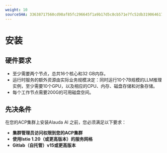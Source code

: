 ```yaml
---
weight: 10
sourceSHA: 33638717560cd98af85fc296645f1a9b17d5c8cb571e7fc52db319064617e2b2
---
```


# 安装

## 硬件要求

- 至少需要两个节点，总共16个核心和32 GB内存。
- 运行时服务的额外资源由实际业务规模决定：同时运行10个7B规模的LLM推理实例，至少需要10个GPU，以及相应的CPU、内存、磁盘存储和对象存储。
- 每个工作节点需要200G的可用磁盘空间。

## 先决条件

在您的ACP集群上安装Alauda AI 之前，您必须满足以下要求：

- **集群管理员访问权限到您的ACP集群**
- **使用Istio 1.20（或更高版本）的服务网格**
- **Gitlab（自托管）v15或更高版本**
